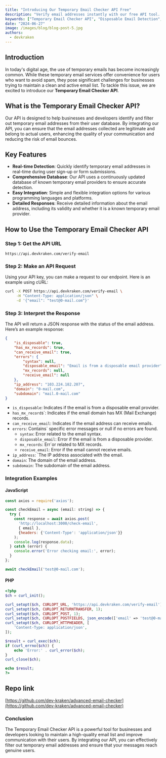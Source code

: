 ```yaml
---
title: "Introducing Our Temporary Email Checker API Free"
description: "Verify email addresses instantly with our free API tool. Protect your inbox and ensure valid emails in a snap. Start now for a cleaner, safer email experience!"
keywords: ["Temporary Email Checker API", "Disposable Email Detection", "Email Validation API", "Real-time Email Verification", "Email Quality Assurance", "Prevent Fake Emails", "API for Email Verification", "Temporary Email Identification", "Email Address Validation", "Prevent Email Bounces", "API Integration Guide", "JavaScript Email Checker", "PHP Email Checker", "Comprehensive Email Database", "Email Provider Detection", "Valid Email Addresses", "High-quality Email Lists", "Email Syntax Errors", "MX Records Verification", "Email Server Configuration"]
date: "2024-06-27"
image: /images/blog/blog-post-5.jpg
authors:
  - devkraken
---
```


## Introduction

In today's digital age, the use of temporary emails has become increasingly common. While these temporary email services offer convenience for users who want to avoid spam, they pose significant challenges for businesses trying to maintain a clean and active email list. To tackle this issue, we are excited to introduce our **Temporary Email Checker API**.

## What is the Temporary Email Checker API?

Our API is designed to help businesses and developers identify and filter out temporary email addresses from their user database. By integrating our API, you can ensure that the email addresses collected are legitimate and belong to actual users, enhancing the quality of your communication and reducing the risk of email bounces.

## Key Features

- **Real-time Detection**: Quickly identify temporary email addresses in real-time during user sign-up or form submissions.
- **Comprehensive Database**: Our API uses a continuously updated database of known temporary email providers to ensure accurate detection.
- **Easy Integration**: Simple and flexible integration options for various programming languages and platforms.
- **Detailed Responses**: Receive detailed information about the email address, including its validity and whether it is a known temporary email provider.

## How to Use the Temporary Email Checker API

### Step 1: Get the API URL

```text
https://api.devkraken.com/verify-email
```

### Step 2: Make an API Request

Using your API key, you can make a request to our endpoint. Here is an example using cURL:

```bash
curl -X POST https://api.devkraken.com/verify-email \
     -H "Content-Type: application/json" \
     -d '{"email": "test@0-mail.com"}'
```
### Step 3: Interpret the Response

The API will return a JSON response with the status of the email address. Here’s an example response:

```json
{
	"is_disposable": true,
	"has_mx_records": true,
	"can_receive_email": true,
	"errors": {
		"syntax": null,
		"disposable_email": "Email is from a disposable email provider",
		"mx_records": null,
		"receive_email": null
	},
	"ip_address": "103.224.182.207",
	"domain": "0-mail.com",
	"subdomain": "mail.0-mail.com"
}
```

* `is_disposable`: Indicates if the email is from a disposable email provider.
* `has_mx_record`s`: Indicates if the email domain has MX (Mail Exchange) records.
* `can_receive_email`: Indicates if the email address can receive emails.
* `errors`: Contains` specific error messages or null if no errors are found.
    * `syntax`: Error related to the email syntax.
    * `disposable_email`: Error if the email is from a disposable provider.
    * `mx_records`: Err`or related to MX records.
    * `receive_email`: Error if the email cannot receive emails.
* `ip_address`: `The IP address associated with the email.
* `domain`: The domain of the email address.
* `subdomain`: The subdomain of the email address.

### Integration Examples

#### JavaScript

```javascript
const axios = require('axios');

const checkEmail = async (email: string) => {
  try {
    const response = await axios.post(
      'http://localhost:3000/check-email',
      { email },
      {headers: {'Content-Type': 'application/json'}}
    );
    console.log(response.data);
  } catch (error) {
    console.error('Error checking email:', error);
  }
};

await checkEmail('test@0-mail.com');
```

#### PHP

```php
<?php
$ch = curl_init();

curl_setopt($ch, CURLOPT_URL, 'https://api.devkraken.com/verify-email');
curl_setopt($ch, CURLOPT_RETURNTRANSFER, 1);
curl_setopt($ch, CURLOPT_POST, 1);
curl_setopt($ch, CURLOPT_POSTFIELDS, json_encode(['email' => 'test@0-mail.com']));
curl_setopt($ch, CURLOPT_HTTPHEADER, [
    'Content-Type: application/json',
]);

$result = curl_exec($ch);
if (curl_errno($ch)) {
    echo 'Error:' . curl_error($ch);
}
curl_close($ch);

echo $result;
?>
```

## Repo link
[https://github.com/dev-kraken/advanced-email-checker](https://github.com/dev-kraken/advanced-email-checker)

### Conclusion

The Temporary Email Checker API is a powerful tool for businesses and developers looking to maintain a high-quality email list and improve communication with their users. By integrating our API, you can effectively filter out temporary email addresses and ensure that your messages reach genuine users.